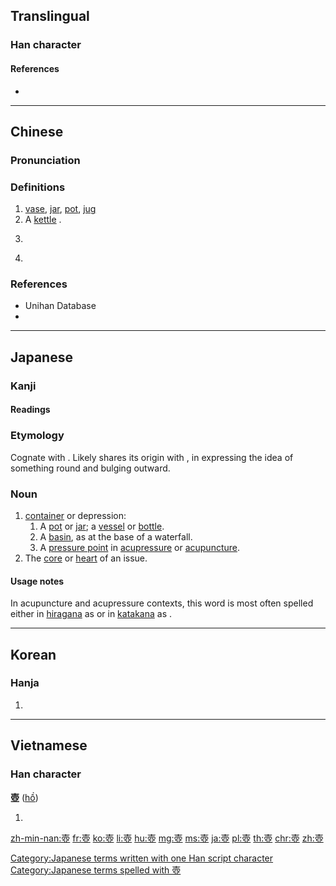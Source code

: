 {{character info/new}}
{{also|壶|壷}}
==Translingual==
{{Han simplified forms|壺|壷|壶|ex=y}}

===Han character===
{{Han char|rn=33|rad=士|as=09|sn=12|four=40107|canj=GBLM}}

====References====
* {{Han ref|kx=0243.150|dkj=05657|dj=0484.010|hdz=10468.010|uh=58FA|ud=22778|bh=B3FD|bd=46077}}

----

==Chinese==
{{zh-forms|s=壶}}

===Pronunciation===
{{zh-pron
|m=hú
|c=wu4
|h=pfs=fù
|md=
|mn=hô͘/ô͘
|mn_note=hô͘ - literary; ô͘ - vernacular
|w=
|mc=y
|oc=y
|cat=n,cls,propn
}}

===Definitions===
{{zh-hanzi}}

# [[vase]], [[jar]], [[pot]], [[jug]]
# A [[kettle]] {{gloss|vessel used when boiling liquid}}.
# {{zh-classifier|[[pot]]s of [[liquid]]}}
#: {{zh-x|一 壺 水|a '''pot''' of water|C}}
# {{surname|lang=zh}}

===References===
* Unihan Database
* {{R:twedu|A00835}}

----

==Japanese==

===Kanji===
{{ja-kanji|grade=uc|rs=士09|style=ky|shin=壷}}

====Readings====
{{ja-readings
|on=[[こ]] (ko)
|kun=[[つぼ]] (tsubo)
}}

===Etymology===
Cognate with {{m|ja|坪|tr=tsubo}}. Likely shares its origin with {{m|ja|粒|tr=tsubu}}, in expressing the idea of something round and bulging outward.

===Noun===
{{ja-noun|つぼ}}

# [[container]] or depression:
## A [[pot]] or [[jar]]; a [[vessel]] or [[bottle]].
## A [[basin]], as at the base of a waterfall.
## A [[pressure point]] in [[acupressure]] or [[acupuncture]].
# The [[core]] or [[heart]] of an issue.

====Usage notes====
In acupuncture and acupressure contexts, this word is most often spelled either in [[hiragana]] as {{l|ja|つぼ}} or in [[katakana]] as {{l|ja|ツボ}}.

[[Category:Japanese terms written with one Han script character]]
[[Category:Japanese terms spelled with 壺]]

----

==Korean==

===Hanja===
{{ko-hanja|hangeul=호|rv=ho|mr=ho}}

# {{defn|lang=ko|sort=士09}}

----

==Vietnamese==

===Han character===
'''壺''' ([[hồ]])<!--Nom Foundation does not include this character-->

# {{defn|lang=vi|sort=士09}}

[[zh-min-nan:壺]]
[[fr:壺]]
[[ko:壺]]
[[li:壺]]
[[hu:壺]]
[[mg:壺]]
[[ms:壺]]
[[ja:壺]]
[[pl:壺]]
[[th:壺]]
[[chr:壺]]
[[zh:壺]]